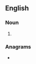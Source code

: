 ==English==

===Noun===
{{head|en|noun form}}

# {{plural of|en|absey}}

===Anagrams===
* {{anagrams|en|a=abessy|Baseys|Basyes|besays}}